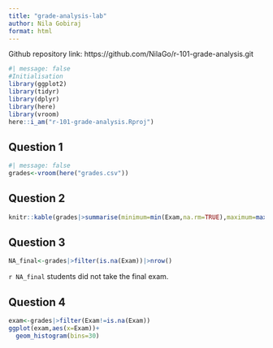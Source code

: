 ```yaml
---
title: "grade-analysis-lab"
author: Nila Gobiraj
format: html
---
```

Github repository link: https://github.com/NilaGo/r-101-grade-analysis.git

```r
#| message: false
#Initialisation
library(ggplot2)
library(tidyr)
library(dplyr)
library(here)
library(vroom)
here::i_am("r-101-grade-analysis.Rproj")
```

## Question 1
```r
#| message: false
grades<-vroom(here("grades.csv"))
```

## Question 2
```r
knitr::kable(grades|>summarise(minimum=min(Exam,na.rm=TRUE),maximum=max(Exam,na.rm=TRUE),median=median(Exam,na.rm=TRUE),mean=mean(Exam,na.rm=TRUE)))
```
## Question 3
```r
NA_final<-grades|>filter(is.na(Exam))|>nrow()
```

`r NA_final` students did not take the final exam.

## Question 4
```r
exam<-grades|>filter(Exam!=is.na(Exam))
ggplot(exam,aes(x=Exam))+
  geom_histogram(bins=30)
```

